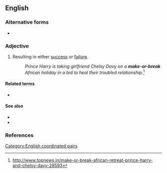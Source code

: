 {{also|make or break}}
==English==

===Alternative forms===
* {{l|en|make or break}}

===Adjective===
{{en-adj|head=[[make]]-[[or]]-[[break]]|?}}

# Resulting in either [[success]] or [[failure]].
#: ''Prince Harry is taking girlfriend Chelsy Davy on a '''make-or-break''' African holiday in a bid to heal their troubled relationship.''<ref>http://www.topnews.in/make-or-break-african-retreat-prince-harry-and-chelsy-davy-28593</ref>

====Related terms====
* {{l|en|make-and-break}}

====See also====
* {{l|en|critical mass}}
* {{l|en|defining moment}}

===References===
<references/>

[[Category:English coordinated pairs]]